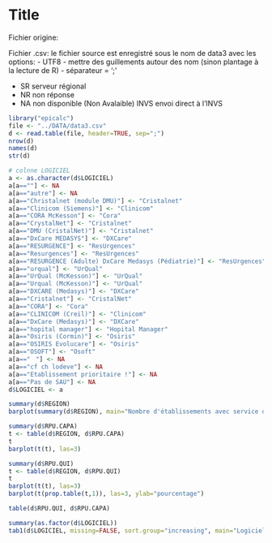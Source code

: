 Title
========================================================

Fichier origine:

Fichier .csv: le fichier source est enregistré sous le nom de data3 avec les options:
- UTF8
- mettre des guillements autour des nom (sinon plantage à la lecture de R)
- séparateur = ';'

- SR serveur régional
- NR non réponse
- NA non disponible (Non Avalaible)
INVS envoi direct à l'INVS

```r
library("epicalc")
file <- "../DATA/data3.csv"
d <- read.table(file, header=TRUE, sep=";")
nrow(d)
names(d)
str(d)

# colnne LOGICIEL
a <- as.character(d$LOGICIEL)
a[a==""] <- NA
a[a=="autre"] <- NA
a[a=="Christalnet (module DMU)"] <- "Cristalnet"
a[a=="Clinicom (Siemens)"] <- "Clinicom"
a[a=="CORA McKesson"] <- "Cora"
a[a=="CrystalNet"] <- "Cristalnet"
a[a=="DMU (CristalNet)"] <- "Cristalnet"
a[a=="DxCare MEDASYS"] <- "DXCare"
a[a=="RESURGENCE"] <- "ResUrgences"
a[a=="Resurgences"] <- "ResUrgences"
a[a=="RESURGENCE (Adulte) DxCare Medasys (Pédiatrie)"] <- "ResUrgences"
a[a=="urqual"] <- "UrQual"
a[a=="UrQual (McKesson)"] <- "UrQual"
a[a=="Urqual (McKesson)"] <- "UrQual"
a[a=="DXCARE (Medasys)"] <- "DXCare"
a[a=="Cristalnet"] <- "CristalNet"
a[a=="CORA"] <- "Cora"
a[a=="CLINICOM (Creil)"] <- "Clinicom"
a[a=="DxCare (Medasys)"] <- "DXCare"
a[a=="hopital manager"] <- "Hopital Manager"
a[a=="Osiris (Cormin)"] <- "Osiris"
a[a=="OSIRIS Evolucare"] <- "Osiris"
a[a=="OSOFT"] <- "Osoft"
a[a=="ﾠ"] <- NA
a[a=="cf ch lodeve"] <- NA
a[a=="Etablissement prioritaire !"] <- NA
a[a=="Pas de SAU"] <- NA
d$LOGICIEL <- a

summary(d$REGION)
barplot(summary(d$REGION), main="Nombre d'établissements avec service d'urgence", ylab="Nombre", las=3)

summary(d$RPU.CAPA)
t <- table(d$REGION, d$RPU.CAPA)
t
barplot(t(t), las=3)

summary(d$RPU.QUI)
t <- table(d$REGION, d$RPU.QUI)
t
barplot(t(t), las=3)
barplot(t(prop.table(t,1)), las=3, ylab="pourcentage")

table(d$RPU.QUI, d$RPU.CAPA)

summary(as.factor(d$LOGICIEL))
tab1(d$LOGICIEL, missing=FALSE, sort.group="increasing", main="Logiciels utilisés", xlab="Fréquence")
```


